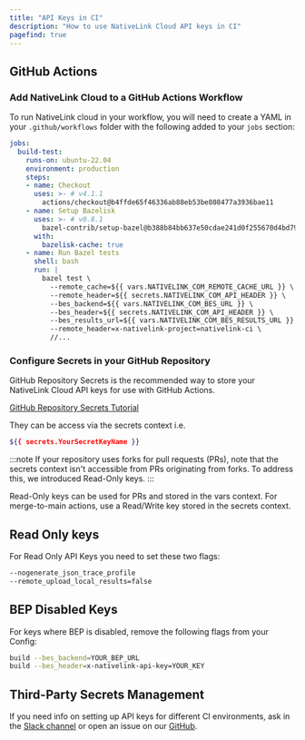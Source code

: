 ```yaml
---
title: "API Keys in CI"
description: "How to use NativeLink Cloud API keys in CI"
pagefind: true
---
```


## GitHub Actions

### Add NativeLink Cloud to a GitHub Actions Workflow

To run NativeLink cloud in your workflow, you will need to create a YAML in
your `.github/workflows` folder with the following added to your `jobs` section:


```yaml
jobs:
  build-test:
    runs-on: ubuntu-22.04
    environment: production
    steps:
    - name: Checkout
      uses: >- # v4.1.1
        actions/checkout@b4ffde65f46336ab88eb53be808477a3936bae11
    - name: Setup Bazelisk
      uses: >- # v0.8.1
        bazel-contrib/setup-bazel@b388b84bb637e50cdae241d0f255670d4bd79f29
      with:
        bazelisk-cache: true
    - name: Run Bazel tests
      shell: bash
      run: |
        bazel test \
          --remote_cache=${{ vars.NATIVELINK_COM_REMOTE_CACHE_URL }} \
          --remote_header=${{ secrets.NATIVELINK_COM_API_HEADER }} \
          --bes_backend=${{ vars.NATIVELINK_COM_BES_URL }} \
          --bes_header=${{ secrets.NATIVELINK_COM_API_HEADER }} \
          --bes_results_url=${{ vars.NATIVELINK_COM_BES_RESULTS_URL }} \
          --remote_header=x-nativelink-project=nativelink-ci \
          //...
```

### Configure Secrets in your GitHub Repository

GitHub Repository Secrets is the recommended way
to store your NativeLink Cloud API keys
for use with GitHub Actions.

[GitHub Repository Secrets Tutorial](https://docs.github.com/en/actions/security-guides/using-secrets-in-github-actions#creating-secrets-for-a-repository)

They can be access via the secrets context i.e.
```bash
${{ secrets.YourSecretKeyName }}
```

:::note
If your repository uses forks for pull requests (PRs), note that the secrets
context isn't accessible from PRs originating from forks. To address this,
we introduced Read-Only keys.
:::

Read-Only keys can be used for PRs and stored in the vars context. For
merge-to-main actions, use a Read/Write key stored in the secrets context.

## Read Only keys

For Read Only API Keys you need to set these two flags:

```bash
--nogenerate_json_trace_profile
--remote_upload_local_results=false
```

## BEP Disabled Keys

For keys where BEP is disabled, remove the following flags from your Config:

```bash
build --bes_backend=YOUR_BEP_URL
build --bes_header=x-nativelink-api-key=YOUR_KEY
```

## Third-Party Secrets Management
If you need info on setting up API keys for different CI environments, ask in
the [Slack channel](https://nativelink.slack.com/join/shared_invite/zt-281qk1ho0-krT7HfTUIYfQMdwflRuq7A#/shared-invite/email)
or open an issue on our [GitHub](https://github.com/TraceMachina/nativelink).
